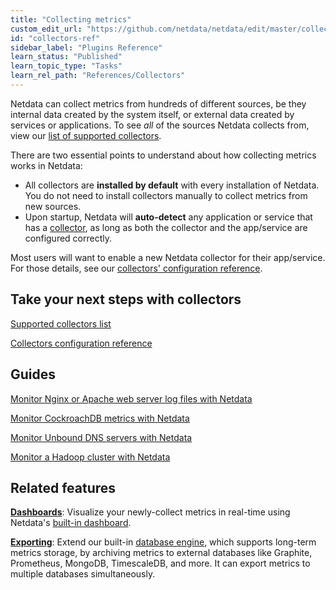 ```yaml
---
title: "Collecting metrics"
custom_edit_url: "https://github.com/netdata/netdata/edit/master/collectors/README.md"
id: "collectors-ref"
sidebar_label: "Plugins Reference"
learn_status: "Published"
learn_topic_type: "Tasks"
learn_rel_path: "References/Collectors"
---
```



Netdata can collect metrics from hundreds of different sources, be they internal data created by the system itself, or
external data created by services or applications. To see _all_ of the sources Netdata collects from, view our
[list of supported collectors](/docs/nightly/references/collectors/supported-collectors-list).

There are two essential points to understand about how collecting metrics works in Netdata:

- All collectors are **installed by default** with every installation of Netdata. You do not need to install
  collectors manually to collect metrics from new sources.
- Upon startup, Netdata will **auto-detect** any application or service that has a
  [collector](/docs/nightly/references/collectors/supported-collectors-list), as long as both the collector
  and the app/service are configured correctly.

Most users will want to enable a new Netdata collector for their app/service. For those details, see
our [collectors' configuration reference](/docs/nightly/setup/collectors-configuration).

## Take your next steps with collectors

[Supported collectors list](/docs/nightly/references/collectors/supported-collectors-list)

[Collectors configuration reference](/docs/nightly/setup/collectors-configuration)

## Guides

[Monitor Nginx or Apache web server log files with Netdata](https://github.com/netdata/netdata/blob/master/docs/guides/collect-apache-nginx-web-logs.md)

[Monitor CockroachDB metrics with Netdata](https://github.com/netdata/netdata/blob/master/docs/guides/monitor-cockroachdb.md)

[Monitor Unbound DNS servers with Netdata](https://github.com/netdata/netdata/blob/master/docs/guides/collect-unbound-metrics.md)

[Monitor a Hadoop cluster with Netdata](https://github.com/netdata/netdata/blob/master/docs/guides/monitor-hadoop-cluster.md)

## Related features

**[Dashboards](https://github.com/netdata/netdata/blob/master/web/README.md)**: Visualize your newly-collect metrics in
real-time using Netdata's [built-in dashboard](https://github.com/netdata/netdata/blob/master/web/gui/README.md).

**[Exporting](/docs/nightly/references/configuration/exporting-reference)**: Extend our
built-in [database engine](/docs/nightly/concepts/database-engine), which supports
long-term metrics storage, by archiving metrics to external databases like Graphite, Prometheus, MongoDB, TimescaleDB,
and more. It can export metrics to multiple databases simultaneously.


